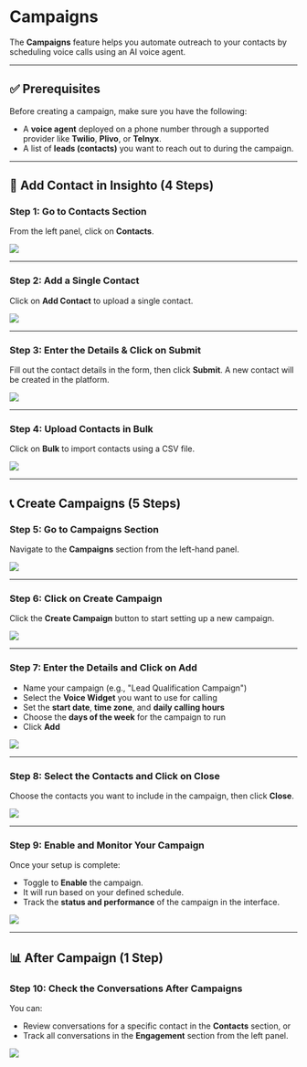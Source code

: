 # Campaigns

The **Campaigns** feature helps you automate outreach to your contacts by scheduling voice calls using an AI voice agent.

---

## ✅ Prerequisites

Before creating a campaign, make sure you have the following:

- A **voice agent** deployed on a phone number through a supported provider like **Twilio**, **Plivo**, or **Telnyx**.
- A list of **leads (contacts)** you want to reach out to during the campaign.

---

## 👥 Add Contact in Insighto (4 Steps)

### Step 1: Go to Contacts Section

From the left panel, click on **Contacts**.

![](images/Campaigns/Campaigns1.png)

---

### Step 2: Add a Single Contact

Click on **Add Contact** to upload a single contact.

![](images/Campaigns/Campaigns2.png)

---

### Step 3: Enter the Details & Click on Submit

Fill out the contact details in the form, then click **Submit**. A new contact will be created in the platform.

![](images/Campaigns/Campaigns3.png)

---

### Step 4: Upload Contacts in Bulk

Click on **Bulk** to import contacts using a CSV file.

![](images/Campaigns/Campaigns4.png)

---

## 📞 Create Campaigns (5 Steps)

### Step 5: Go to Campaigns Section

Navigate to the **Campaigns** section from the left-hand panel.

![](images/Campaigns/Campaigns5.png)

---

### Step 6: Click on Create Campaign

Click the **Create Campaign** button to start setting up a new campaign.

![](images/Campaigns/Campaigns6.png)

---

### Step 7: Enter the Details and Click on Add

- Name your campaign (e.g., "Lead Qualification Campaign")  
- Select the **Voice Widget** you want to use for calling  
- Set the **start date**, **time zone**, and **daily calling hours**  
- Choose the **days of the week** for the campaign to run  
- Click **Add**

![](images/Campaigns/Campaigns7.png)

---

### Step 8: Select the Contacts and Click on Close

Choose the contacts you want to include in the campaign, then click **Close**.

![](images/Campaigns/Campaigns8.png)

---

### Step 9: Enable and Monitor Your Campaign

Once your setup is complete:

- Toggle to **Enable** the campaign.
- It will run based on your defined schedule.
- Track the **status and performance** of the campaign in the interface.

![](images/Campaigns/Campaigns9.png)

---

## 📊 After Campaign (1 Step)

### Step 10: Check the Conversations After Campaigns

You can:

- Review conversations for a specific contact in the **Contacts** section, or  
- Track all conversations in the **Engagement** section from the left panel.

![](images/Campaigns/Campaigns10.png)
